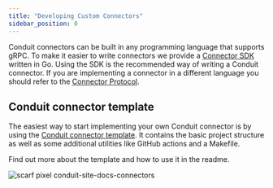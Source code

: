 ```yaml
---
title: "Developing Custom Connectors"
sidebar_position: 0
---
```


Conduit connectors can be built in any programming language that supports gRPC.
To make it easier to write connectors we provide
a [Connector SDK](https://github.com/ConduitIO/conduit-connector-sdk) written in
Go. Using the SDK is the recommended way of writing a Conduit connector. If you
are implementing a connector in a different language you should refer to
the [Connector Protocol](https://github.com/ConduitIO/conduit-connector-protocol).

## Conduit connector template

The easiest way to start implementing your own Conduit connector is by using the
[Conduit connector template](/docs/connectors/building-connectors/conduit-connector-template).
It contains the basic project structure as well as some additional utilities
like GitHub actions and a Makefile.

Find out more about the template and how to use it in the readme.

![scarf pixel conduit-site-docs-connectors](https://static.scarf.sh/a.png?x-pxid=2fa824d7-fd94-4cf9-a5c8-ea63c9860213)